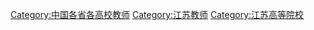 [[Category:中国各省各高校教师|Category:中国各省各高校教师]]
[[Category:江苏教师|Category:江苏教师]]
[[Category:江苏高等院校|Category:江苏高等院校]]